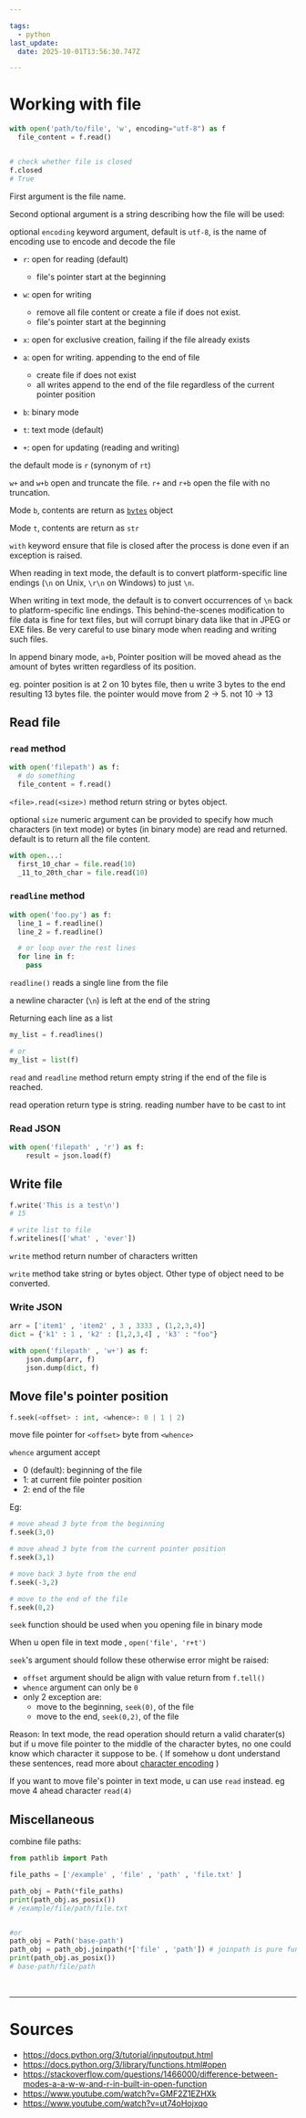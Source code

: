 ```yaml
---

tags:
  - python
last_update:
  date: 2025-10-01T13:56:30.747Z

---
```


# Working with file

```python title= showLineNumbers
with open('path/to/file', 'w', encoding="utf-8") as f
  file_content = f.read()


# check whether file is closed
f.closed
# True
```

First argument is the file name.

Second <Color color="var(--secondary-font-color)"> optional </Color> argument is a string describing how the file will be used:

optional `encoding` keyword argument, default is `utf-8`, is the name of encoding use to encode and decode the file

- `r`: open for reading (default)
  - file's pointer start at the beginning
- `w`: open for writing
  - remove all file content or create a file if does not exist.
  - file's pointer start at the beginning
- `x`: open for exclusive creation, failing if the file already exists
- `a`: open for writing. appending to the end of file 
  - create file if does not exist
  - all writes append to the end of the file regardless of the current pointer position


- `b`: binary mode
- `t`: text mode (default)
- `+`: open for updating (reading and writing)

the default mode is `r` (synonym of `rt`)

`w+` and `w+b` open and truncate the file. 
`r+` and `r+b` open the file with no truncation.

<Admonition type="note" title="note"> 

Mode `b`, contents are return as [`bytes`](https://docs.python.org/3/library/stdtypes.html#bytes) object

Mode `t`, contents are return as `str`

</Admonition>

<Admonition type="note" title="note"> 

`with` keyword ensure that file is closed after the process is done even if an exception is raised.

</Admonition>


<Admonition type="info" title="later"> 

When <Color color="var(--secondary-font-color)"> reading </Color> in text mode, the default is to convert platform-specific line endings (`\n` on Unix, `\r\n` on Windows) to just `\n`. 

When <Color color="var(--secondary-font-color)"> writing </Color> in text mode, the default is to convert occurrences of `\n` <Color color="var(--secondary-font-color)"> back </Color> to platform-specific line endings. 
This behind-the-scenes modification to file data is fine for text files, but will corrupt binary data like that in JPEG or EXE files. 
Be very careful to use binary mode when reading and writing such files.

</Admonition>

<Admonition type="info" title="later"> 

In append binary mode, `a+b`, Pointer position will be moved ahead as the amount of bytes written regardless of its position.

eg. pointer position is at 2 on 10 bytes file, then u write 3 bytes to the end resulting 13 bytes file. the pointer would move from 2 -> 5. not 10 -> 13

</Admonition>

## Read file

### `read` method

```python title= showLineNumbers
with open('filepath') as f:
  # do something
  file_content = f.read()
```

`<file>.read(<size>)` method return string or bytes object.

optional `size` numeric argument can be provided to specify how much characters (in text mode) or bytes (in binary mode) are read and returned. default is to return all the file content.

```python title= showLineNumbers
with open...:
  first_10_char = file.read(10)
  _11_to_20th_char = file.read(10)
```

### `readline` method

```python title= showLineNumbers
with open('foo.py') as f:
  line_1 = f.readline()
  line_2 = f.readline()

  # or loop over the rest lines
  for line in f:
    pass
```

`readline()` reads a single line from the file

a newline character (`\n`) is left at the end of the string

<Admonition type="tip" title="tip"> 

Returning each line as a list

```python title= showLineNumbers
my_list = f.readlines()

# or
my_list = list(f)
```

</Admonition>


<Admonition type="note" title="note"> 

`read` and `readline` method return empty string if the end of the file is reached.

</Admonition>

<Admonition type="note" title="note"> 

read operation return type is string. reading number have to be cast to int

</Admonition>

### Read JSON

```python title= showLineNumbers
with open('filepath' , 'r') as f:
    result = json.load(f)
```

## Write file

```python title= showLineNumbers
f.write('This is a test\n') 
# 15 

# write list to file
f.writelines(['what' , 'ever'])
```

<Admonition type="note" title="note"> 

`write` method return number of <Color color="var(--secondary-font-color)"> characters </Color> written

</Admonition>

`write` method take string or bytes object. Other type of object need to be converted.

### Write JSON

```python title= showLineNumbers
arr = ['item1' , 'item2' , 3 , 3333 , (1,2,3,4)]
dict = {'k1' : 1 , 'k2' : [1,2,3,4] , 'k3' : "foo"}

with open('filepath' , 'w+') as f:
    json.dump(arr, f)
    json.dump(dict, f)
```

## Move file's pointer position

```python title= showLineNumbers
f.seek(<offset> : int, <whence>: 0 | 1 | 2)
```

move file pointer for `<offset>` <Color color="var(--primary-font-color)"> byte </Color> from `<whence>`

`whence` argument accept
- 0 (default): beginning of the file 
- 1: at current file pointer position
- 2: end of the file

Eg:
```python title= showLineNumbers
# move ahead 3 byte from the beginning
f.seek(3,0) 

# move ahead 3 byte from the current pointer position
f.seek(3,1)

# move back 3 byte from the end
f.seek(-3,2)

# move to the end of the file
f.seek(0,2)
```

<Admonition type="note" title="note"> 

`seek` function should be used when you opening file in <Color color="var(--secondary-font-color)"> binary mode </Color>

</Admonition>

<Admonition type="danger" title="danger"> 

When u open file <Color color="var(--secondary-font-color)"> in text mode </Color>, `open('file', 'r+t')`

`seek`'s argument should follow these otherwise error might be raised:
- `offset` argument should be align with value return from `f.tell()`
- `whence` argument can only be `0`
- only 2 exception are: 
  - move to the beginning, `seek(0)`, of the file
  - move to the end, `seek(0,2)`, of the file



<Admonition type="info" title="later"> 

Reason: In text mode, the read operation should return a valid charater(s) but if u move file pointer to the middle of the character bytes, no one could know which character it suppose to be. 
( If somehow u dont understand these sentences, read more about [character encoding](https://www.youtube.com/watch?v=GMF2Z1EZHXk) )

If you want to move file's pointer in text mode, u can use `read` instead. eg move 4 ahead character `read(4)`

</Admonition>

</Admonition>


## Miscellaneous

combine file paths:
```python title= showLineNumbers
from pathlib import Path

file_paths = ['/example' , 'file' , 'path' , 'file.txt' ]

path_obj = Path(*file_paths)
print(path_obj.as_posix())
# /example/file/path/file.txt


#or
path_obj = Path('base-path')
path_obj = path_obj.joinpath(*['file' , 'path']) # joinpath is pure function
print(path_obj.as_posix())
# base-path/file/path
```

<br/>

---

# Sources

- https://docs.python.org/3/tutorial/inputoutput.html
- https://docs.python.org/3/library/functions.html#open
- https://stackoverflow.com/questions/1466000/difference-between-modes-a-a-w-w-and-r-in-built-in-open-function
- https://www.youtube.com/watch?v=GMF2Z1EZHXk
- https://www.youtube.com/watch?v=ut74oHojxqo
